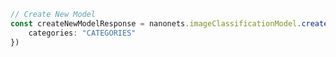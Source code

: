 ```typescript index.ts
// Create New Model
const createNewModelResponse = nanonets.imageClassificationModel.createNewModel({
    categories: "CATEGORIES"
})
```